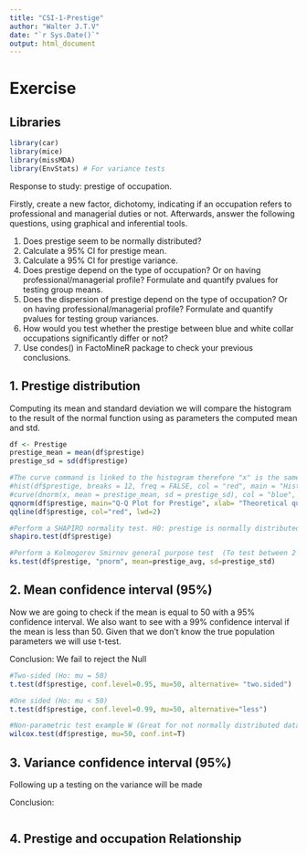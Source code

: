 ```yaml
---
title: "CSI-1-Prestige"
author: "Walter J.T.V"
date: "`r Sys.Date()`"
output: html_document
---
```


# Exercise

## Libraries

```r
library(car)
library(mice)
library(missMDA)
library(EnvStats) # For variance tests
```

Response to study:  prestige of occupation. 

Firstly, create a new factor, dichotomy, indicating if an occupation refers to professional and managerial duties or not. Afterwards, answer the following questions, using graphical and inferential tools.

1. Does prestige seem to be normally distributed? 
2. Calculate a 95% CI for prestige mean.
3. Calculate a 95% CI for prestige variance.
4. Does prestige depend on the type of occupation? Or on having professional/managerial  profile?  Formulate and quantify pvalues for testing group means.
5. Does the dispersion of prestige depend on the type of occupation? Or on having professional/managerial  profile?  Formulate and quantify pvalues for testing group variances.
6. How would you test whether the prestige between blue and white collar occupations significantly differ or not?
7. Use condes() in FactoMineR package to check your previous conclusions.

## 1. Prestige distribution

Computing its mean and standard deviation we will compare the histogram to the result of the normal function using as parameters the computed mean and std. 
```r

df <- Prestige
prestige_mean = mean(df$prestige)
prestige_sd = sd(df$prestige)

#The curve command is linked to the histogram therefore "x" is the same data
#hist(df$prestige, breaks = 12, freq = FALSE, col = "red", main = "Histogram of Prestige vs Normal Curve", xlab = "Prestige", ylab = "Density")
#curve(dnorm(x, mean = prestige_mean, sd = prestige_sd), col = "blue", lwd = 2, add = TRUE)
qqnorm(df$prestige, main="Q-Q Plot for Prestige", xlab= "Theoretical quantiles :)", ylab="Sample quantiles")
qqline(df$prestige, col="red", lwd=2)

#Perform a SHAPIRO normality test. H0: prestige is normally distributed  
shapiro.test(df$prestige)

#Perform a Kolmogorov Smirnov general purpose test  (To test between 2 probability distributions)
ks.test(df$prestige, "pnorm", mean=prestige_avg, sd=prestige_std)
```
## 2. Mean confidence interval (95%)

Now we are going to check if the mean is equal to 50 with a 95% confidence interval. We also want to see with a 99% confidence interval if the mean is less than 50. Given that we don't know the true population parameters we will use t-test. 

Conclusion: We fail to reject the Null
```r

#Two-sided (Ho: mu = 50)
t.test(df$prestige, conf.level=0.95, mu=50, alternative= "two.sided")

#One sided (Ho: mu < 50)
t.test(df$prestige, conf.level=0.99, mu=50, alternative="less")

#Non-parametric test example W (Great for not normally distributed data)
wilcox.test(df$prestige, mu=50, conf.int=T)
```

## 3. Variance confidence interval (95%)

Following up a testing on the variance will be made

Conclusion:

```r

``` 


## 4. Prestige and occupation Relationship